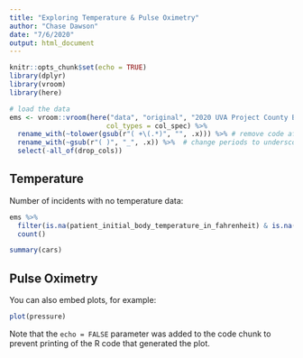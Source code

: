 ```yaml
---
title: "Exploring Temperature & Pulse Oximetry"
author: "Chase Dawson"
date: "7/6/2020"
output: html_document
---
```


```r
knitr::opts_chunk$set(echo = TRUE)
library(dplyr)
library(vroom)
library(here)

# load the data
ems <- vroom::vroom(here("data", "original", "2020 UVA Project County Bulk Export_Export.csv"),
                        col_types = col_spec) %>%
  rename_with(~tolower(gsub(r"( +\(.*)", "", .x))) %>% # remove code after variable names
  rename_with(~gsub(r"( )", "_", .x)) %>%  # change periods to underscores
  select(-all_of(drop_cols))
```

## Temperature
Number of incidents with no temperature data:
```r
ems %>%
  filter(is.na(patient_initial_body_temperature_in_fahrenheit) & is.na(patient_last_body_temperature_in_fahrenheit)) %>%
  count()
```

```r
summary(cars)
```

## Pulse Oximetry

You can also embed plots, for example:

```r
plot(pressure)
```

Note that the `echo = FALSE` parameter was added to the code chunk to prevent printing of the R code that generated the plot.
